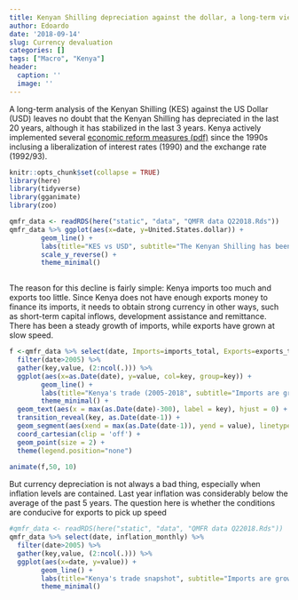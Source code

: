 ```yaml
---
title: Kenyan Shilling depreciation against the dollar, a long-term view
author: Edoardo
date: '2018-09-14'
slug: Currency devaluation
categories: []
tags: ["Macro", "Kenya"]
header:
  caption: ''
  image: ''
---
```


A long-term analysis of the Kenyan Shilling (KES) against the US Dollar (USD) leaves no doubt that the Kenyan Shilling has depreciated in the last 20 years, although it has stabilized in the last 3 years.  Kenya actively implemented several [economic reform measures (pdf)](https://aercafrica.org/wp-content/uploads/2018/07/rp109.pdf) since the 1990s inclusing a liberalization of interest rates (1990) and the exchange rate (1992/93).  

```r
knitr::opts_chunk$set(collapse = TRUE)
library(here)
library(tidyverse)
library(gganimate)
library(zoo)
```


```r
qmfr_data <- readRDS(here("static", "data", "QMFR data Q22018.Rds"))
qmfr_data %>% ggplot(aes(x=date, y=United.States.dollar)) +
        geom_line() +
        labs(title="KES vs USD", subtitle="The Kenyan Shilling has been decreasing in value, why?", y="KES per 1 USD" ) +
        scale_y_reverse() +
        theme_minimal()
        
```

The reason for this decline is fairly simple: Kenya imports too much and exports too little. Since Kenya does not have enough exports money to finance its imports, it needs to obtain strong currency in other ways, such as short-term capital inflows, development assistance and remittance. There has been a steady growth of imports, while exports have grown at slow speed.

```r

f <-qmfr_data %>% select(date, Imports=imports_total, Exports=exports_total, Balance=trade_balance) %>%
  filter(date>2005) %>%
  gather(key,value, (2:ncol(.))) %>%
  ggplot(aes(x=as.Date(date), y=value, col=key, group=key)) +
        geom_line() +
        labs(title="Kenya's trade (2005-2018", subtitle="Imports are growing at a faster rate than exports", y="KES bil", caption="Market prices", x="" )  +
        theme_minimal() +
  geom_text(aes(x = max(as.Date(date)-300), label = key), hjust = 0) + 
  transition_reveal(key, as.Date(date-1)) + 
  geom_segment(aes(xend = max(as.Date(date-1)), yend = value), linetype = 2, colour = 'grey') +
  coord_cartesian(clip = 'off') +
  geom_point(size = 2) +
  theme(legend.position="none")
  
animate(f,50, 10)    
```

But currency depreciation is not always a bad thing, especially when inflation levels are contained. Last year inflation was considerably below the average of the past 5 years. The question here is whether the conditions are conducive for exports to pick up speed

```r
#qmfr_data <- readRDS(here("static", "data", "QMFR data Q22018.Rds"))
qmfr_data %>% select(date, inflation_monthly) %>%
  filter(date>2005) %>%
  gather(key,value, (2:ncol(.))) %>%
  ggplot(aes(x=date, y=value)) +
        geom_line() +
        labs(title="Kenya's trade snapshot", subtitle="Imports are growing, exports are stagnant", y="%", caption="Market prices" )  +
        theme_minimal()
  
        
```

